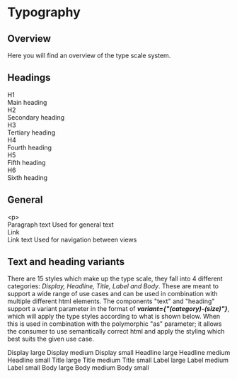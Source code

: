 
<Meta title="Foundations/Typography" />

# Typography

## Overview

Here you will find an overview of the type scale system.

## Headings

<Canvas>
  <Box display="flex" flexDirection="column" gap={"4px"} spacing={{ p: "4px" }}>
    <Flexbox gap={"4px"}>
      <Heading as={"h1"} variant={"display-large"}>H1</Heading>
      <div>
        <Heading as={"h1"} variant={"display-large"}>Main heading</Heading>
      </div>
    </Flexbox>
    <Flexbox gap={"4px"}>
      <Heading as={"h2"} variant={"display-medium"}>H2</Heading>
      <div>
        <Heading as={"h2"} variant={"display-medium"}>Secondary heading</Heading>
      </div>
    </Flexbox>
    <Flexbox gap={"4px"}>
      <Heading as={"h3"} variant={"display-small"}>H3</Heading>
      <div>
        <Heading as={"h3"} variant={"display-small"}>Tertiary heading</Heading>
      </div>
    </Flexbox>
    <Flexbox gap={"4px"}>
      <Heading as={"h4"} variant={"headline-large"}>H4</Heading>
      <div>
        <Heading as={"h4"} variant={"headline-large"}>Fourth heading</Heading>
      </div>
    </Flexbox>
    <Flexbox gap={"4px"}>
      <Heading as={"h5"} variant={"headline-medium"}>H5</Heading>
      <div>
        <Heading as={"h5"} variant={"headline-medium"}>Fifth heading</Heading>
      </div>
    </Flexbox>
    <Flexbox gap={"4px"}>
      <Heading as={"h6"} variant={"headline-small"}>H6</Heading>
      <div>
        <Heading as={"h6"} variant={"headline-small"}>Sixth heading</Heading>
      </div>
    </Flexbox>
  </Box>
</Canvas>

## General

<Canvas>
  <Box display="flex" flexDirection="column" gap={"4px"} spacing={{ p: "4px" }}>
    <Flexbox gap={"4px"}>
      <Text as={"p"} variant={"body-large"}>
        &lt;p&gt;
      </Text>
      <div>
        <Text as={"p"} variant={"body-large"}>Paragraph text</Text>
        <Text variant={"body-large"}>Used for general text</Text>
      </div>
    </Flexbox>
    <Flexbox gap={"4px"}>
      <Text as={"a"} variant={"body-large"} href="/">Link</Text>
      <div>
        <Text as={"a"} variant={"body-large"} href="/">Link text</Text>
        <Text variant={"body-large"}>Used for navigation between views</Text>
      </div>
    </Flexbox>
  </Box>
</Canvas>

## Text and heading variants

There are 15 styles which make up the type scale, they fall into 4 different categories: _Display, Headline, Title, Label and Body_.
These are meant to support a wide range of use cases and can be used in combination with multiple different html elements.
The components "text" and "heading" support a variant parameter in the format of **_variant={"(category)-(size)"}_**,
which will apply the type styles according to what is shown below. When this is used in combination with the polymorphic "as" parameter;
it allows the consumer to use semantically correct html and apply the styling which best suits the given use case.

<Canvas>
  <Box display="flex" flexDirection="column" gap={"4px"} spacing={{ p: "4px" }}>
    <Text variant={"display-large"}>Display large</Text>
    <Text variant={"display-medium"}>Display medium</Text>
    <Text variant={"display-small"}>Display small</Text>
    <Text variant={"headline-large"}>Headline large</Text>
    <Text variant={"headline-medium"}>Headline medium</Text>
    <Text variant={"headline-small"}>Headline small</Text>
    <Text variant={"title-large"}>Title large</Text>
    <Text variant={"title-medium"}>Title medium</Text>
    <Text variant={"title-small"}>Title small</Text>
    <Text variant={"label-large"}>Label large</Text>
    <Text variant={"label-medium"}>Label medium</Text>
    <Text variant={"label-small"}>Label small</Text>
    <Text variant={"body-large"}>Body large</Text>
    <Text variant={"body-medium"}>Body medium</Text>
    <Text variant={"body-small"}>Body small</Text>
  </Box>
</Canvas>
